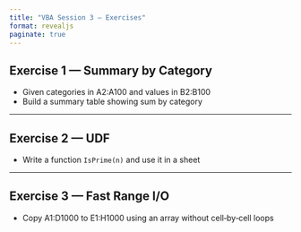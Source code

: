 ---
title: "VBA Session 3 — Exercises"
format: revealjs
paginate: true
---

## Exercise 1 — Summary by Category

- Given categories in A2:A100 and values in B2:B100
- Build a summary table showing sum by category

---

## Exercise 2 — UDF

- Write a function `IsPrime(n)` and use it in a sheet

---

## Exercise 3 — Fast Range I/O

- Copy A1:D1000 to E1:H1000 using an array without cell‑by‑cell loops
